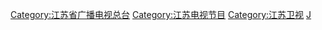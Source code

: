 [[Category:江苏省广播电视总台|Category:江苏省广播电视总台]]
[[Category:江苏电视节目|Category:江苏电视节目]]
[[Category:江苏卫视|Category:江苏卫视]]
[[Category:各中國大陸電視台節目|J]]